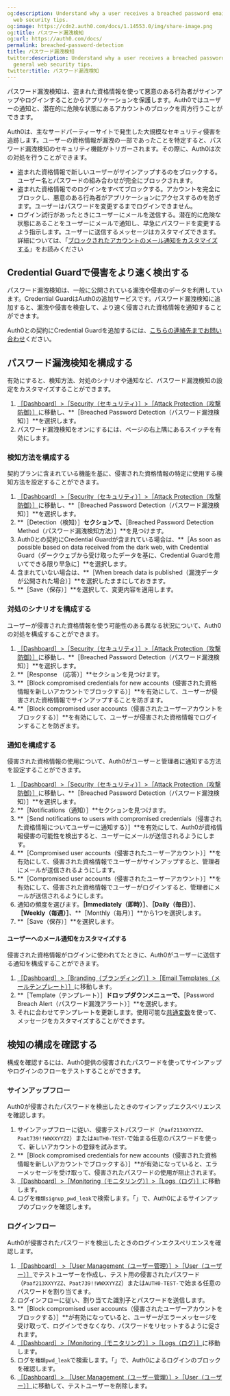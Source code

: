 ```yaml
---
og:description: Understand why a user receives a breached password email and general
  web security tips.
og:image: https://cdn2.auth0.com/docs/1.14553.0/img/share-image.png
og:title: パスワード漏洩検知
og:url: https://auth0.com/docs/
permalink: breached-password-detection
title: パスワード漏洩検知
twitter:description: Understand why a user receives a breached password email and
  general web security tips.
twitter:title: パスワード漏洩検知
---
```




パスワード漏洩検知は、盗まれた資格情報を使って悪意のある行為者がサインアップやログインすることからアプリケーションを保護します。Auth0ではユーザーの通知と、潜在的に危険な状態にあるアカウントのブロックを両方行うことができます。

Auth0は、主なサードパーティーサイトで発生した大規模なセキュリティ侵害を追跡します。ユーザーの資格情報が漏洩の一部であったことを特定すると、パスワード漏洩検知のセキュリティ機能がトリガーされます。その際に、Auth0は次の対処を行うことができます。

* 盗まれた資格情報で新しいユーザーがサインアップするのをブロックする。ユーザー名とパスワードの組み合わせが完全にブロックされます。
* 盗まれた資格情報でのログインをすべてブロックする。アカウントを完全にブロックし、悪意のある行為者がアプリケーションにアクセスするのを防ぎます。ユーザーはパスワードを変更するまでログインできません。
* ログイン試行があったときにユーザーにメールを送信する。潜在的に危険な状態にあることをユーザーにメールで通知し、早急にパスワードを変更するよう指示します。ユーザーに送信するメッセージはカスタマイズできます。詳細については、「[ブロックされたアカウントのメール通知をカスタマイズする](/brand-and-customize/email/customize-blocked-account-emails)」をお読みください

## Credential Guardで侵害をより速く検出する

パスワード漏洩検知は、一般に公開されている漏洩や侵害のデータを利用しています。Credential GuardはAuth0の追加サービスです。パスワード漏洩検知に追加すると、漏洩や侵害を検査して、より速く侵害された資格情報を通知することができます。



Auth0との契約にCredential Guardを追加するには、[こちらの連絡先までお問い合わせ](https://auth0.com/get-started?place=header&type=button&text=talk%20to%20sales)ください。

## パスワード漏洩検知を構成する

有効にすると、検知方法、対処のシナリオや通知など、パスワード漏洩検知の設定をカスタマイズすることができます。

1. [［Dashboard］>［Security（セキュリティ）］>［Attack Protection（攻撃防御）］](%24%7Bmanage_url%7D/#/security/attack-protection)に移動し、**［Breached Password Detection（パスワード漏洩検知）］**を選択します。
2. パスワード漏洩検知をオンにするには、ページの右上隅にあるスイッチを有効にします。

### 検知方法を構成する

契約プランに含まれている機能を基に、侵害された資格情報の特定に使用する検知方法を設定することができます。

1. [［Dashboard］>［Security（セキュリティ）］>［Attack Protection（攻撃防御）］](%24%7Bmanage_url%7D/#/security/attack-protection)に移動し、**［Breached Password Detection（パスワード漏洩検知）］**を選択します。
2. **［Detection（検知）］**セクションで、**［Breached Password Detection Method（パスワード漏洩検知方法）］**を見つけます。
3. Auth0との契約にCredential Guardが含まれている場合は、**［As soon as possible based on data received from the dark web, with Credential Guard（ダークウェブから受け取ったデータを基に、Credential Guardを用いてできる限り早急に］**を選択します。
4. 含まれていない場合は、**［When breach data is published（漏洩データが公開された場合）］**を選択したままにしておきます。
5. **［Save（保存）］**を選択して、変更内容を適用します。

### 対処のシナリオを構成する

ユーザーが侵害された資格情報を使う可能性のある異なる状況について、Auth0の対処を構成することができます。

1. [［Dashboard］>［Security（セキュリティ）］>［Attack Protection（攻撃防御）］](%24%7Bmanage_url%7D/#/security/attack-protection)に移動し、**［Breached Password Detection（パスワード漏洩検知）］**を選択します。
2. **［Response （応答）］**セクションを見つけます。
3. **［Block compromised credentials for new accounts（侵害された資格情報を新しいアカウントでブロックする）］**を有効にして、ユーザーが侵害された資格情報でサインアップすることを防ぎます。
4. **［Block compromised user accounts（侵害されたユーザーアカウントをブロックする）］**を有効にして、ユーザーが侵害された資格情報でログインすることを防ぎます。



### 通知を構成する

侵害された資格情報の使用について、Auth0がユーザーと管理者に通知する方法を設定することができます。

1. [［Dashboard］>［Security（セキュリティ）］>［Attack Protection（攻撃防御）］](%24%7Bmanage_url%7D/#/security/attack-protection)に移動し、**［Breached Password Detection（パスワード漏洩検知）］**を選択します。
2. **［Notifications（通知）］**セクションを見つけます。
3. **［Send notifications to users with compromised credentials（侵害された資格情報についてユーザーに通知する）］**を有効にして、Auth0が資格情報侵害の可能性を検出すると、ユーザーにメールが送信されるようにします。
4. **［Compromised user accounts（侵害されたユーザーアカウント）］**を有効にして、侵害された資格情報でユーザーがサインアップすると、管理者にメールが送信されるようにします。
5. **［Compromised user accounts（侵害されたユーザーアカウント）］**を有効にして、侵害された資格情報でユーザーがログインすると、管理者にメールが送信されるようにします。
6. 通知の頻度を選びます。**［Immediately（即時）］**、**［Daily（毎日）］**、**［Weekly（毎週）］**、**［Monthly（毎月）］**から1つを選択します。
7. **［Save（保存）］**を選択します。

#### ユーザーへのメール通知をカスタマイズする

侵害された資格情報がログインに使われてたときに、Auth0がユーザーに送信する通知を構成することができます。

1. [［Dashboard］>［Branding（ブランディング）］>［Email Templates（メールテンプレート）］](%24%7Bmanage_url%7D/#/templates)に移動します。
2. **［Template（テンプレート）］**ドロップダウンメニューで、**［Password Breach Alert（パスワード漏洩アラート）］**を選択します。
3. それに合わせてテンプレートを更新します。使用可能な[共通変数](/docs/customize/email/email-templates#common-variables)を使って、メッセージをカスタマイズすることができます。

## 検知の構成を確認する

構成を確認するには、Auth0提供の侵害されたパスワードを使ってサインアップやログインのフローをテストすることができます。



### サインアップフロー

Auth0が侵害されたパスワードを検出したときのサインアップエクスペリエンスを確認します。

1. サインアップフローに従い、侵害テストパスワード（`Paaf213XXYYZZ`、`Paat739!!WWXXYYZZ`）または`AUTH0-TEST-`で始まる任意のパスワードを使って、新しいアカウントの登録を試みます。
2. **［Block compromised credentials for new accounts（侵害された資格情報を新しいアカウントでブロックする）］**が有効になっていると、エラーメッセージを受け取って、侵害されたパスワードの使用が阻止されます。
3. [［Dashboard］>［Monitoring（モニタリング）］>［Logs（ログ）］](%24%7Bmanage_url%7D/#/logs)に移動します。
4. ログを`種類signup_pwd_leak`で検索します。「」で、Auth0によるサインアップのブロックを確認します。

### ログインフロー

Auth0が侵害されたパスワードを検出したときのログインエクスペリエンスを確認します。

1. [［Dashboard］ >［User Management（ユーザー管理）］>［User（ユーザー）］](%24%7Bmanage_url%7D/#/users)でテストユーザーを作成し、テスト用の侵害されたパスワード（`Paaf213XXYYZZ`、`Paat739!!WWXXYYZZ`）または`AUTH0-TEST-`で始まる任意のパスワードを割り当てます。
2. ログインフローに従い、割り当てた識別子とパスワードを送信します。
3. **［Block compromised user accounts（侵害されたユーザーアカウントをブロックする）］**が有効になっていると、ユーザーがエラーメッセージを受け取って、ログインできなくなり、パスワードをリセットするように促されます。
4. [［Dashboard］>［Monitoring（モニタリング）］>［Logs（ログ）］](%24%7Bmanage_url%7D/#/logs)に移動します。
5. ログを`種類pwd_leak`で検索します。「」で、Auth0によるログインのブロックを確認します。
6. [［Dashboard］> ［User Management（ユーザー管理）］>［User（ユーザー）］](%24%7Bmanage_url%7D/#/users)に移動して、テストユーザーを削除します。